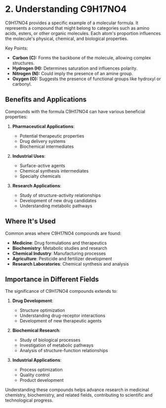 # 2. Understanding C9H17NO4
C9H17NO4 provides a specific example of a molecular formula. It represents a compound that might belong to categories such as amino acids, esters, or other organic molecules. Each atom's proportion influences the molecule's physical, chemical, and biological properties.

Key Points:
- **Carbon (C):** Forms the backbone of the molecule, allowing complex structures.
- **Hydrogen (H):** Determines saturation and influences polarity.
- **Nitrogen (N):** Could imply the presence of an amine group.
- **Oxygen (O):** Suggests the presence of functional groups like hydroxyl or carbonyl.

## Benefits and Applications

Compounds with the formula C9H17NO4 can have various beneficial properties:

1. **Pharmaceutical Applications**: 
   - Potential therapeutic properties
   - Drug delivery systems
   - Biochemical intermediates

2. **Industrial Uses**:
   - Surface-active agents
   - Chemical synthesis intermediates
   - Specialty chemicals

3. **Research Applications**:
   - Study of structure-activity relationships
   - Development of new drug candidates
   - Understanding metabolic pathways

## Where It's Used

Common areas where C9H17NO4 compounds are found:

- **Medicine**: Drug formulations and therapeutics
- **Biochemistry**: Metabolic studies and research
- **Chemical Industry**: Manufacturing processes
- **Agriculture**: Pesticide and fertilizer development
- **Research Laboratories**: Chemical synthesis and analysis

## Importance in Different Fields

The significance of C9H17NO4 compounds extends to:

1. **Drug Development**:
   - Structure optimization
   - Understanding drug-receptor interactions
   - Development of new therapeutic agents

2. **Biochemical Research**:
   - Study of biological processes
   - Investigation of metabolic pathways
   - Analysis of structure-function relationships

3. **Industrial Applications**:
   - Process optimization
   - Quality control
   - Product development

Understanding these compounds helps advance research in medicinal chemistry, biochemistry, and related fields, contributing to scientific and technological progress.

